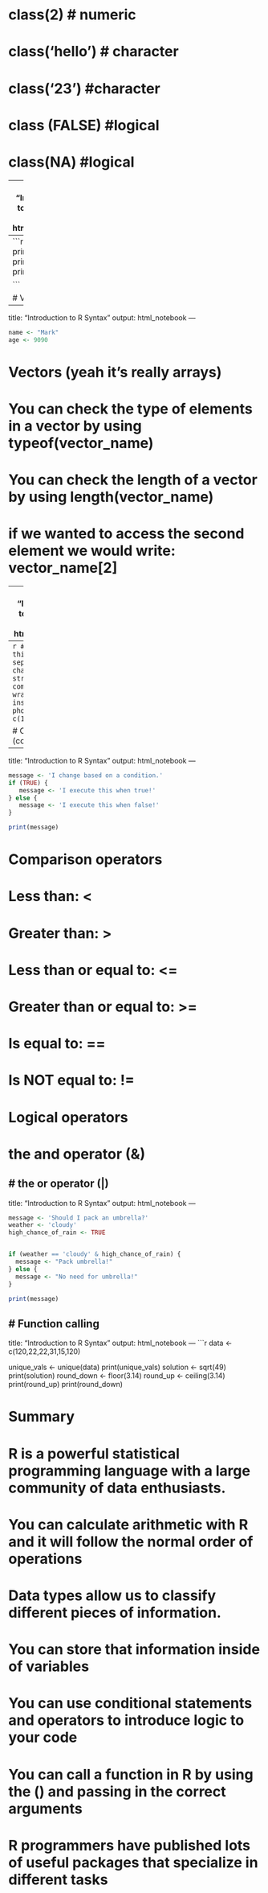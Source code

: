 # class(2) # numeric
# class('hello') # character
# class('23') #character
# class (FALSE) #logical
# class(NA) #logical

---
title: "Introduction to R Syntax"
output: html_notebook
---
```r
print('Mark')
print(1000)
print('1000')

```

# Variables

---
title: "Introduction to R Syntax"
output: html_notebook
---
```r
name <- "Mark"
age <- 9090
```


# Vectors (yeah it's really arrays)

# You can check the type of elements in a vector by using typeof(vector_name)
# You can check the length of a vector by using length(vector_name)
# if we wanted to access the second element we would write: vector_name[2]

---
title: "Introduction to R Syntax"
output: html_notebook
---
```r
# We created this vector by separating 3 character strings with a comma and wrapping them inside c().
phone <- c(123,345,6789)
```


# Conditionals (control flow)
---
title: "Introduction to R Syntax"
output: html_notebook
---
```r
message <- 'I change based on a condition.'
if (TRUE) {
   message <- 'I execute this when true!'
} else {
   message <- 'I execute this when false!'
}

print(message)
```

# Comparison operators
# Less than: <
# Greater than: >
# Less than or equal to: <=
# Greater than or equal to: >=
# Is equal to: ==
# Is NOT equal to: !=


# Logical operators
# the and operator (&)
# the or operator (|)
---
title: "Introduction to R Syntax"
output: html_notebook
---
```r

message <- 'Should I pack an umbrella?'
weather <- 'cloudy'
high_chance_of_rain <- TRUE


if (weather == 'cloudy' & high_chance_of_rain) {
  message <- "Pack umbrella!"
} else {
  message <- "No need for umbrella!"
}

print(message)

```


# Function calling
---
title: "Introduction to R Syntax"
output: html_notebook
---
```r
data <- c(120,22,22,31,15,120)

unique_vals <- unique(data)
print(unique_vals)
solution <- sqrt(49)
print(solution)
round_down <- floor(3.14)
round_up <- ceiling(3.14)
print(round_up)
print(round_down)



# Summary
# R is a powerful statistical programming language with a large community of data enthusiasts.
# You can calculate arithmetic with R and it will follow the normal order of operations
# Data types allow us to classify different pieces of information.
# You can store that information inside of variables
# You can use conditional statements and operators to introduce logic to your code
# You can call a function in R by using the () and passing in the correct arguments
# R programmers have published lots of useful packages that specialize in different tasks